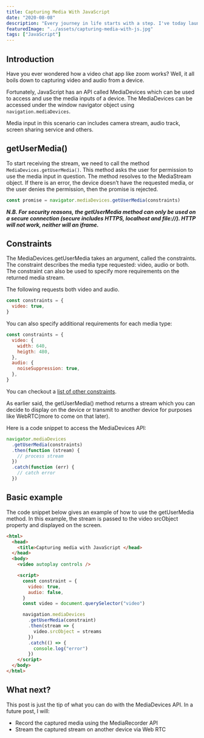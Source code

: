 ```yaml
---
title: Capturing Media With JavaScript
date: "2020-08-08"
description: "Every journey in life starts with a step. I've today launched my blog and I hope to enjoy every bit of it."
featuredImage: "../assets/capturing-media-with-js.jpg"
tags: ["JavaScript"]
---
```


## Introduction

Have you ever wondered how a video chat app like zoom works? Well, it all boils down to capturing video and audio from a device.

Fortunately, JavaScript has an API called MediaDevices which can be used to access and use the media inputs of a device. The MediaDevices can be accessed under the window navigator object using `navigation.mediaDevices`.

Media input in this scenario can includes camera stream, audio track, screen sharing service and others.

## getUserMedia()

To start receiving the stream, we need to call the method `MediaDevices.getUserMedia()`. This method asks the user for permission to use the media input in question. The method resolves to the MediaStream object. If there is an error, the device doesn’t have the requested media, or the user denies the permission, then the promise is rejected.

```js
const promise = navigator.mediaDevices.getUserMedia(constraints)
```

**_N.B. For security reasons, the getUserMedia method can only be used on a secure connection (secure includes HTTPS, localhost and file://). HTTP will not work, neither will an iframe._**

## Constraints

The MediaDevices.getUserMedia takes an argument, called the constraints. The constraint describes the media type requested: video, audio or both. The constraint can also be used to specify more requirements on the returned media stream.

The following requests both video and audio.

```js
const constraints = {
  video: true,
}
```

You can also specify additional requirements for each media type:

```js
const constraints = {
  video: {
    width: 640,
    heigth: 480,
  },
  audio: {
    noiseSuppression: true,
  },
}
```

You can checkout a [list of other constraints](https://developer.mozilla.org/en-US/docs/Web/API/Navigator/getUserMedia).

As earlier said, the getUserMedia() method returns a stream which you can decide to display on the device or transmit to another device for purposes like WebRTC(more to come on that later).

Here is a code snippet to access the MediaDevices API:

```js
navigator.mediaDevices
  .getUserMedia(constraints)
  .then(function (stream) {
    // process stream
  })
  .catch(function (err) {
    // catch error
  })
```

## Basic example

The code snippet below gives an example of how to use the getUserMedia method. In this example, the stream is passed to the video srcObject property and displayed on the screen.

```html
<html>
  <head>
    <title>Capturing media with JavaScript </head>
  </head>
  <body>
    <video autoplay controls />

    <script>
      const constraint = {
        video: true,
        audio: false,
      }
      const video = document.querySelector("video")

      navigation.mediaDevices
        .getUserMedia(constraint)
        .then(stream => {
          video.srcObject = streams
        })
        .catch(() => {
          console.log("error")
        })
    </script>
  </body>
</html>
```

## What next?

This post is just the tip of what you can do with the MediaDevices API. In a future post, I will:

- Record the captured media using the MediaRecorder API
- Stream the captured stream on another device via Web RTC
